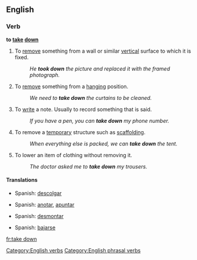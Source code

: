 ==English==

===Verb===

'''to [[take]] [[down]]'''

#To [[remove]] something from a wall or similar [[vertical]] surface to which it is fixed.
#:''He '''took down''' the picture and replaced it with the framed photograph.''
#To [[remove]] something from a [[hanging]] position.
#:''We need to '''take down''' the curtains to be cleaned.''
#To [[write]] a note. Usually to record something that is said.
#:''If you have a pen, you can '''take down''' my phone number.''
#To remove a [[temporary]] structure such as [[scaffolding]].
#:''When everything else is packed, we can '''take down''' the tent.''
#To lower an item of clothing without removing it.
#:''The doctor asked me to '''take down''' my trousers.''

[[Category:English verbs]]
[[Category:English phrasal verbs]]

====Translations====
{{trans-top|remove something from a wall or similar vertical surface to which it is fixed}}
*Spanish: [[descolgar]]
{{trans-mid}}
{{trans-bottom}}

{{trans-top|remove something from a hanging position}}
{{trans-mid}}
{{trans-bottom}}

{{trans-top|write a note, usually recording something that is said}}
*Spanish: [[anotar]], [[apuntar]]
{{trans-mid}}
{{trans-bottom}}

{{trans-top|remove a temporary structure such as scaffolding}}
*Spanish: [[desmontar]]
{{trans-mid}}
{{trans-bottom}}

{{trans-top|lower an item of clothing without removing it}}
*Spanish: [[bajarse]]
{{trans-mid}}
{{trans-bottom}}
[[fr:take down]]